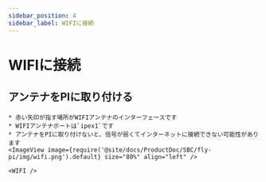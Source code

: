 ```yaml
---
sidebar_position: 4
sidebar_label: WIFIに接続
---
```




# WIFIに接続


## アンテナをPIに取り付ける

    * 赤い矢印が指す場所がWIFIアンテナのインターフェースです
    * WIFIアンテナポートは`ipex1`です
    * アンテナをPIに取り付けないと、信号が弱くてインターネットに接続できない可能性があります
    <ImageView image={require('@site/docs/ProductDoc/SBC/fly-pi/img/wifi.png').default} size="80%" align="left" />  

    <WIFI />
